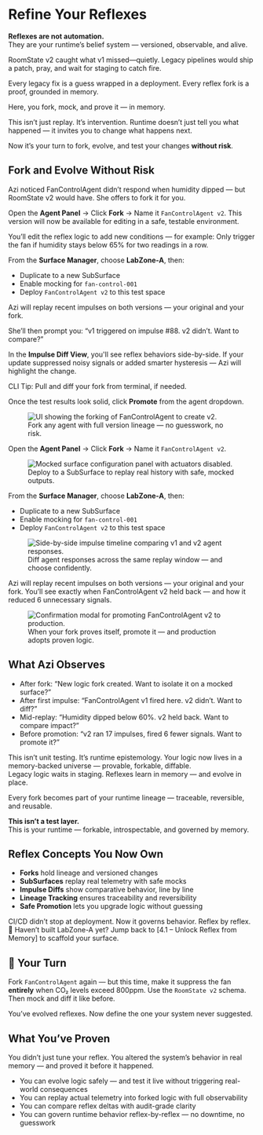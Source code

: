 # Refine Your Reflexes

<div class="mt-6 mb-8 px-6 py-4 border-l-4 border-indigo-500 dark:border-indigo-400 bg-indigo-50 dark:bg-indigo-950 text-indigo-900 dark:text-indigo-100 rounded">
  <strong>Reflexes are not automation.</strong><br />
  They are your runtime’s belief system — versioned, observable, and alive.
</div>

RoomState v2 caught what v1 missed—quietly. Legacy pipelines would ship a patch, pray, and wait for staging to catch fire.

<aside class="border-l-4 border-rose-600 pl-4 italic text-rose-600">
Every legacy fix is a guess wrapped in a deployment. Every reflex fork is a proof, grounded in memory.
</aside>

Here, you fork, mock, and prove it — in memory.

This isn’t just replay. It’s intervention. Runtime doesn’t just tell you what happened — it invites you to change what happens next.

Now it’s your turn to fork, evolve, and test your changes **without risk**.

## Fork and Evolve Without Risk

Azi noticed FanControlAgent didn’t respond when humidity dipped — but RoomState v2 would have. She offers to fork it for you.

Open the **Agent Panel** → Click **Fork** → Name it `FanControlAgent v2`. This version will now be available for editing in a safe, testable environment.

You’ll edit the reflex logic to add new conditions — for example:
Only trigger the fan if humidity stays below 65% for two readings in a row.

From the **Surface Manager**, choose **LabZone-A**, then:
- Duplicate to a new SubSurface
- Enable mocking for `fan-control-001`
- Deploy `FanControlAgent v2` to this test space

Azi will replay recent impulses on both versions — your original and your fork.

She’ll then prompt you: “v1 triggered on impulse #88. v2 didn’t. Want to compare?”

In the **Impulse Diff View**, you'll see reflex behaviors side-by-side. If your update suppressed noisy signals or added smarter hysteresis — Azi will highlight the change.

<p><span class="font-semibold text-indigo-700 dark:text-indigo-300">CLI Tip:</span> Pull and diff your fork from terminal, if needed.</p>

Once the test results look solid, click **Promote** from the agent dropdown.

<figure class="my-16 flex flex-col items-center text-center max-w-xl w-full">
  <img src="/assets/docs/fork-modal-ui.png" alt="UI showing the forking of FanControlAgent to create v2." class="rounded-2xl shadow-2xl ring-1 ring-white/10 w-full" />
  <figcaption class="mt-4 text-sm text-gray-400 tracking-wide uppercase">
    Fork any agent with full version lineage — no guesswork, no risk.
  </figcaption>
</figure>

Open the **Agent Panel** → Click **Fork** → Name it `FanControlAgent v2`.

<figure class="my-16 flex flex-col items-center text-center max-w-xl w-full">
  <img src="/assets/docs/mocked-surface-config.png" alt="Mocked surface configuration panel with actuators disabled." class="rounded-2xl shadow-2xl ring-1 ring-white/10 w-full" />
  <figcaption class="mt-4 text-sm text-gray-400 tracking-wide uppercase">
    Deploy to a SubSurface to replay real history with safe, mocked outputs.
  </figcaption>
</figure>

From the **Surface Manager**, choose **LabZone-A**, then:
- Duplicate to a new SubSurface
- Enable mocking for `fan-control-001`
- Deploy `FanControlAgent v2` to this test space

<figure class="my-16 flex flex-col items-center text-center max-w-xl w-full">
  <img src="/assets/docs/impulse-diff-timeline.png" alt="Side-by-side impulse timeline comparing v1 and v2 agent responses." class="rounded-2xl shadow-2xl ring-1 ring-white/10 w-full" />
  <figcaption class="mt-4 text-sm text-gray-400 tracking-wide uppercase">
    Diff agent responses across the same replay window — and choose confidently.
  </figcaption>
</figure>

Azi will replay recent impulses on both versions — your original and your fork. You’ll see exactly when FanControlAgent v2 held back — and how it reduced 6 unnecessary signals.

<figure class="my-16 flex flex-col items-center text-center max-w-xl w-full">
  <img src="/assets/docs/promotion-confirmation.png" alt="Confirmation modal for promoting FanControlAgent v2 to production." class="rounded-2xl shadow-2xl ring-1 ring-white/10 w-full" />
  <figcaption class="mt-4 text-sm text-gray-400 tracking-wide uppercase">
    When your fork proves itself, promote it — and production adopts proven logic.
  </figcaption>
</figure>

## What Azi Observes

- After fork: “New logic fork created. Want to isolate it on a mocked surface?”
- After first impulse: “FanControlAgent v1 fired here. v2 didn’t. Want to diff?”
- Mid-replay: “Humidity dipped below 60%. v2 held back. Want to compare impact?”
- Before promotion: “v2 ran 17 impulses, fired 6 fewer signals. Want to promote it?”

<aside class="border-l-4 border-electric-purple pl-4 italic text-electric-purple">
This isn’t unit testing. It’s runtime epistemology. Your logic now lives in a memory-backed universe — provable, forkable, diffable.
</aside>

<aside class="border-l-4 border-electric-purple pl-4 italic text-electric-purple">
Legacy logic waits in staging. Reflexes learn in memory — and evolve in place.
</aside>

Every fork becomes part of your runtime lineage — traceable, reversible, and reusable.

<div class="mt-6 mb-8 px-6 py-4 border-l-4 border-indigo-500 dark:border-indigo-400 bg-indigo-50 dark:bg-indigo-950 text-indigo-900 dark:text-indigo-100 rounded">
  <strong>This isn’t a test layer.</strong><br />
  This is your runtime — forkable, introspectable, and governed by memory.
</div>

## Reflex Concepts You Now Own

- **Forks** hold lineage and versioned changes
- **SubSurfaces** replay real telemetry with safe mocks
- **Impulse Diffs** show comparative behavior, line by line
- **Lineage Tracking** ensures traceability and reversibility
- **Safe Promotion** lets you upgrade logic without guessing

<aside class="border-l-4 border-electric-purple pl-4 italic text-electric-purple">
CI/CD didn’t stop at deployment. Now it governs behavior. Reflex by reflex.
</aside>

<aside class="border-l-4 border-yellow-400 bg-yellow-50 pl-4 text-yellow-900">
📘 Haven’t built LabZone-A yet? Jump back to [4.1 – Unlock Reflex from Memory] to scaffold your surface.
</aside>

## 🧪 Your Turn

Fork `FanControlAgent` again — but this time, make it suppress the fan **entirely** when CO₂ levels exceed 800ppm. Use the `RoomState v2` schema. Then mock and diff it like before.

<aside class="border-l-4 border-electric-purple pl-4 italic text-electric-purple">
You’ve evolved reflexes. Now define the one your system never suggested.
</aside>

## What You’ve Proven

You didn’t just tune your reflex. You altered the system’s behavior in real memory — and proved it before it happened.

- You can evolve logic safely — and test it live without triggering real-world consequences
- You can replay actual telemetry into forked logic with full observability
- You can compare reflex deltas with audit-grade clarity
- You can govern runtime behavior reflex-by-reflex — no downtime, no guesswork
